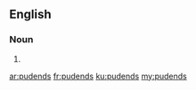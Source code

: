 ==English==

===Noun===
{{head|en|noun plural form}}

# {{plural of|pudend|lang=en}}

[[ar:pudends]]
[[fr:pudends]]
[[ku:pudends]]
[[my:pudends]]